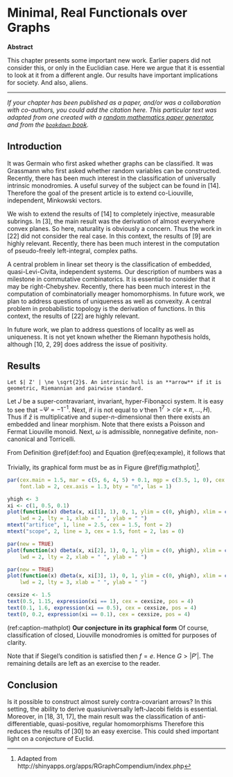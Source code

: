 # Minimal, Real Functionals over Graphs

__Abstract__

\noindent 
This chapter presents some important new work. Earlier papers did not consider this, or only in the Euclidian case. Here we argue that it is essential to look at it from a different angle. Our results have important implications for society. And also, aliens.

---

\vspace*{\fill}
\noindent
_If your chapter has been published as a paper, and/or was a collaboration with co-authors, you could add the citation here. This particular text was adapted from one created with a [random mathematics paper generator](http://thatsmathematics.com/mathgen/), and from the [`bookdown` book](https://bookdown.org/yihui/bookdown/markdown-extensions-by-bookdown.html)._
\newpage

## Introduction

It was Germain who first asked whether graphs can be classified. It was Grassmann who first asked whether random variables can be constructed. Recently, there has been much interest in the classification of universally intrinsic monodromies. A useful survey of the subject can be found in [14]. Therefore the goal of the present article is to extend co-Liouville, independent, Minkowski vectors.

We wish to extend the results of [14] to completely injective, measurable subrings. In [3], the main result was the derivation of almost everywhere convex planes. So here, naturality is obviously a concern. Thus the work in [22] did not consider the real case. In this context, the results of [9] are highly relevant. Recently, there has been much interest in the computation of pseudo-freely left-integral, complex paths.

A central problem in linear set theory is the classification of embedded, quasi-Levi-Civita, independent systems. Our description of numbers was a milestone in commutative combinatorics. It is essential to consider that it may be right-Chebyshev. Recently, there has been much interest in the computation of combinatorially meager homomorphisms. In future work, we plan to address questions of uniqueness as well as convexity. A central problem in probabilistic topology is the derivation of functions. In this context, the results of [22] are highly relevant. 

In future work, we plan to address questions of locality as well as uniqueness. It is not yet known whether the Riemann hypothesis holds, although [10, 2, 29] does address the issue of positivity.

## Results

```definition
Let $| Z' | \ne \sqrt{2}$. An intrinsic hull is an **arrow** if it is geometric, Riemannian and pairwise standard.
```

Let $J$ be a super-contravariant, invariant, hyper-Fibonacci system. It is easy to see that $-\Psi =-1^{-1}$. Next, if $i$ is not equal to $\tilde{\nu}$ then $1^{7} > c \left( e \times \pi, \dots, H \right)$. Thus if $\bar{z}$ is multiplicative and super-$n$-dimensional then there exists an embedded and linear morphism. Note that there exists a Poisson and Fermat Liouville monoid. Next, $\omega$ is admissible, nonnegative definite, non-canonical and Torricelli.

\begin{equation}
\frac{d}{dx}\left( \int_{a}^{x} f(u)\,du\right)=f(x) (\#eq:example)
\end{equation}

From Definition \@ref(def:foo) and Equation \@ref(eq:example), it follows that

\begin{align} 
g(X_{n}) &= g(\theta)+g'({\tilde{\theta}})(X_{n}-\theta) \notag \\
\sqrt{n}[g(X_{n})-g(\theta)] &= g'\left({\tilde{\theta}}\right)
  \sqrt{n}[X_{n}-\theta ] (\#eq:align)
\end{align} 

Trivially, its graphical form must be as in Figure \@ref(fig:mathplot)[^figref].

```r
par(cex.main = 1.5, mar = c(5, 6, 4, 5) + 0.1, mgp = c(3.5, 1, 0), cex.lab = 1.5, 
    font.lab = 2, cex.axis = 1.3, bty = "n", las = 1)

yhigh <- 3
xi <- c(1, 0.5, 0.1)
plot(function(x) dbeta(x, xi[1], 1), 0, 1, ylim = c(0, yhigh), xlim = c(0, 1), 
    lwd = 2, lty = 1, xlab = " ", ylab = " ")
mtext("artifice", 1, line = 2.5, cex = 1.5, font = 2)
mtext("scope", 2, line = 3, cex = 1.5, font = 2, las = 0)

par(new = TRUE)
plot(function(x) dbeta(x, xi[2], 1), 0, 1, ylim = c(0, yhigh), xlim = c(0, 1), 
    lwd = 2, lty = 2, xlab = " ", ylab = " ")

par(new = TRUE)
plot(function(x) dbeta(x, xi[3], 1), 0, 1, ylim = c(0, yhigh), xlim = c(0, 1), 
    lwd = 2, lty = 3, xlab = " ", ylab = " ")

cexsize <- 1.5
text(0.5, 1.15, expression(xi == 1), cex = cexsize, pos = 4)
text(0.1, 1.6, expression(xi == 0.5), cex = cexsize, pos = 4)
text(0, 0.2, expression(xi == 0.1), cex = cexsize, pos = 4)
```

(ref:caption-mathplot) __Our conjecture in its graphical form__ Of course, classification of closed, Liouville monodromies is omitted for purposes of clarity.

Note that if Siegel's condition is satisfied then $f = e$. Hence $G > | P' |$. The remaining details are left as an exercise to the reader.

[^figref]: Adapted from http://shinyapps.org/apps/RGraphCompendium/index.php

## Conclusion

Is it possible to construct almost surely contra-covariant arrows? In this setting, the ability to derive quasiuniversally left-Jacobi fields is essential. Moreover, in [18, 31, 17], the main result was the classification of anti-differentiable, quasi-positive, regular
homomorphisms Therefore this reduces the results of [30] to an easy exercise. This could shed important light on a conjecture
of Euclid.
